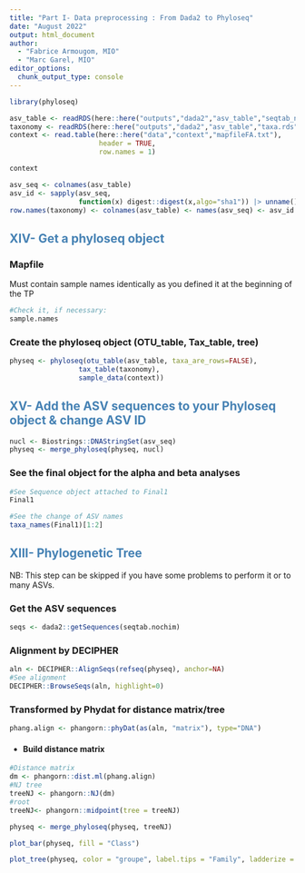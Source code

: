 ```yaml
---
title: "Part I- Data preprocessing : From Dada2 to Phyloseq"
date: "August 2022"
output: html_document
author:
  - "Fabrice Armougom, MIO"
  - "Marc Garel, MIO"
editor_options: 
  chunk_output_type: console
---
```


```r
library(phyloseq)
```

```r
asv_table <- readRDS(here::here("outputs","dada2","asv_table","seqtab_nochim.rds"))
taxonomy <- readRDS(here::here("outputs","dada2","asv_table","taxa.rds"))
context <- read.table(here::here("data","context","mapfileFA.txt"),
                      header = TRUE,
                      row.names = 1)

context
```

```r
asv_seq <- colnames(asv_table)
asv_id <- sapply(asv_seq,
                 function(x) digest::digest(x,algo="sha1")) |> unname()
row.names(taxonomy) <- colnames(asv_table) <- names(asv_seq) <- asv_id
```

## [**XIV- Get a phyloseq object**]{style="color: steelblue;"}

### **Mapfile**

Must contain sample names identically as you defined it at the beginning of the TP

```r
#Check it, if necessary: 
sample.names
```

### **Create the phyloseq object (OTU_table, Tax_table, tree)**

```r
physeq <- phyloseq(otu_table(asv_table, taxa_are_rows=FALSE),
                 tax_table(taxonomy),
                 sample_data(context))
```

## [**XV- Add the ASV sequences to your Phyloseq object & change ASV ID**]{style="color: steelblue;"}
 
```r
nucl <- Biostrings::DNAStringSet(asv_seq)
physeq <- merge_phyloseq(physeq, nucl)
```

### **See the final object for the alpha and beta analyses**

```r
#See Sequence object attached to Final1
Final1
```

```r
#See the change of ASV names 
taxa_names(Final1)[1:2]

```


## [**XIII- Phylogenetic Tree**]{style="color: steelblue;"}

NB: This step can be skipped if you have some problems to perform it or to many ASVs.

### **Get the ASV sequences**

```r
seqs <- dada2::getSequences(seqtab.nochim)
```

### **Alignment by DECIPHER**

```r
aln <- DECIPHER::AlignSeqs(refseq(physeq), anchor=NA) 
#See alignment
DECIPHER::BrowseSeqs(aln, highlight=0)
```

### **Transformed by Phydat for distance matrix/tree**

```r
phang.align <- phangorn::phyDat(as(aln, "matrix"), type="DNA")
```

-   

    #### **Build distance matrix**

```r
#Distance matrix
dm <- phangorn::dist.ml(phang.align)
#NJ tree 
treeNJ <- phangorn::NJ(dm)
#root
treeNJ<- phangorn::midpoint(tree = treeNJ)

physeq <- merge_phyloseq(physeq, treeNJ)
```

```r
plot_bar(physeq, fill = "Class")

plot_tree(physeq, color = "groupe", label.tips = "Family", ladderize = "left", justify = "left" , size = "Abundance")
```



